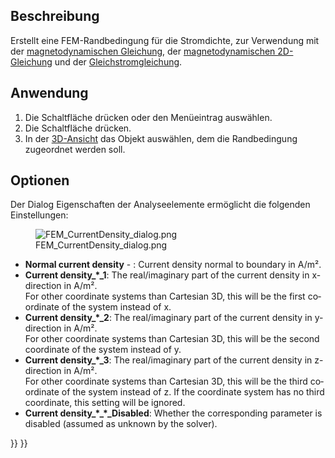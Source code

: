 <languages/>

{{Docnav/de
|[[FEM_ConstraintElectrostaticPotential/de|RandbedingungElectrostatischesPotential]]
|[[FEM_ConstraintMagnetization/de|RandbedingungMagnetisierung]]
|[[FEM_Workbench/de|FEM]]
|IconL=FEM_ConstraintElectrostaticPotential.svg
|IconR=FEM_ConstraintMagnetization.svg
|IconC=Workbench_FEM.svg
}}

{{GuiCommandContainer|
{{GuiCommand/de
|Name=FEM ConstraintCurrentDensity
|Name/de=FEM RandbedingungStromdichte
|MenuLocation= Modell → Elektromagnetische Randbedingungen → RandbedingungStromdichte
|Workbenches=[[FEM_Workbench/de|FEM]]
|Version=0.21
|SeeAlso=[[FEM_EquationMagnetodynamic/de|GleichungElektrodynamik]], [[FEM_EquationMagnetodynamic2D/de|GleichungElektrodynamik2D]]
}}
{{GuiCommandFemInfo/de
|Solvers=Elmer
}}
}}

<span id="Description"></span>
==Beschreibung==

Erstellt eine FEM-Randbedingung für die Stromdichte, zur Verwendung mit der [[FEM_EquationMagnetodynamic/de|magnetodynamischen Gleichung]], der [[FEM_EquationMagnetodynamic2D/de|magnetodynamischen 2D-Gleichung]] und der [[FEM_EquationStaticCurrent/de|Gleichstromgleichung]].

<span id="Usage"></span>
==Anwendung==

# Die Schaltfläche {{Button|[[Image:FEM_ConstraintCurrentDensity.svg|16px]] [[FEM_ConstraintCurrentDensity/de|Randbedingung Stromdichte]]}} drücken oder den Menüeintrag {{MenuCommand|Modell → Elektromagnetische Randbedingungen → [[Image:FEM_ConstraintCurrentDensity.svg|16px]] Randbedingung Stromdichte}} auswählen.
# Die Schaltfläche {{Button|Hinzufügen}} drücken.
# In der [[3D_view/de|3D-Ansicht]] das Objekt auswählen, dem die Randbedingung zugeordnet werden soll.

<span id="Options"></span>
==Optionen==

Der Dialog Eigenschaften der Analyseelemente ermöglicht die folgenden Einstellungen:

[[Image:FEM_CurrentDensity_dialog.png]]

<div lang="en" dir="ltr" class="mw-content-ltr">
* '''Normal current density''' - {{Version|1.1}}: Current density normal to boundary in A/m².
* '''Current density_*_1''': The real/imaginary part of the current density in x-direction in A/m².</br> For other coordinate systems than Cartesian 3D, this will be the first coordinate of the system instead of x.
* '''Current density_*_2''': The real/imaginary part of the current density in y-direction in A/m².</br> For other coordinate systems than Cartesian 3D, this will be the second coordinate of the system instead of y.
* '''Current density_*_3''': The real/imaginary part of the current density in z-direction in A/m².</br> For other coordinate systems than Cartesian 3D, this will be the third coordinate of the system instead of z. If the coordinate system has no third coordinate, this setting will be ignored.
* '''Current density_*_*_Disabled''': Whether the corresponding parameter is disabled (assumed as unknown by the solver).
</div> 


{{Docnav/de
|[[FEM_ConstraintElectrostaticPotential/de|RandbedingungElectrostatischesPotential]]
|[[FEM_ConstraintMagnetization/de|RandbedingungMagnetisierung]]
|[[FEM_Workbench/de|FEM]]
|IconL=FEM_ConstraintElectrostaticPotential.svg
|IconR=FEM_ConstraintMagnetization.svg
|IconC=Workbench_FEM.svg
}}

{{FEM Tools navi{{#translation:}}}}
{{Userdocnavi{{#translation:}}}}
